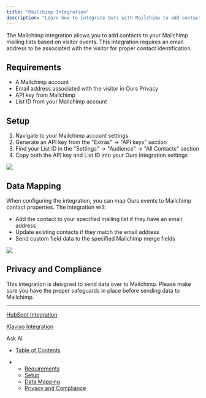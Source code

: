 ```yaml
---
title: "Mailchimp Integration"
description: "Learn how to integrate Ours with Mailchimp to add contacts to your mailing lists based on events with emails, while maintaining privacy and HIPAA compliance."
---
```


The Mailchimp integration allows you to add contacts to your Mailchimp mailing lists based on visitor events. This integration requires an email address to be associated with the visitor for proper contact identification.

## Requirements

* A Mailchimp account
* Email address associated with the visitor in Ours Privacy
* API key from Mailchimp
* List ID from your Mailchimp account

## Setup

1. Navigate to your Mailchimp account settings
2. Generate an API key from the "Extras" → "API keys" section
3. Find your List ID in the "Settings" → "Audience" → "All Contacts" section
4. Copy both the API key and List ID into your Ours integration settings

![](/images/docs/1f3ba92654b26f62cc22c0562b6516cbcfab320beaf1c55bd35ce8df827ee8ef-Xnapper-2025-03-31-13.16.56.jpg)

## Data Mapping

When configuring the integration, you can map Ours events to Mailchimp contact properties. The integration will:

* Add the contact to your specified mailing list if they have an email address
* Update existing contacts if they match the email address
* Send custom field data to the specified Mailchimp merge fields

![](/images/docs/6ed26495dc761214508ef691091437e3051af31b286f859f05fc559e067cf4bb-Xnapper-2025-03-31-13.17.34.jpg)

## Privacy and Compliance

This integration is designed to send data over to Mailchimp. Please make sure you have the proper safeguards in place before sending data to Mailchimp.

***

[HubSpot Integration](/docs/hubspot)

[Klaviyo Integration](/docs/klaviyo)

Ask AI

* [Table of Contents](#)

* * [Requirements](#requirements)
  * [Setup](#setup)
  * [Data Mapping](#data-mapping)
  * [Privacy and Compliance](#privacy-and-compliance)
